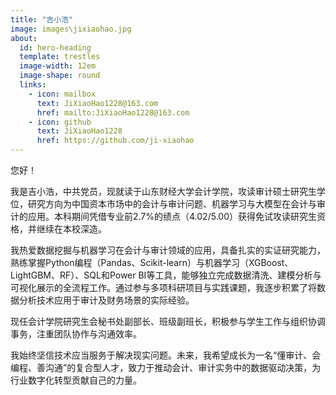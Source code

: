 ```yaml
---
title: "吉小浩"
image: images\jixiaohao.jpg
about:
  id: hero-heading
  template: trestles
  image-width: 12em
  image-shape: round
  links:
    - icon: mailbox
      text: JiXiaoHao1228@163.com
      href: mailto:JiXiaoHao1228@163.com
    - icon: github
      text: JiXiaoHao1228
      href: https://github.com/ji-xiaohao
---
```


::: {#hero-heading}

您好！

我是吉小浩，中共党员，现就读于山东财经大学会计学院，攻读审计硕士研究生学位，研究方向为中国资本市场中的会计与审计问题、机器学习与大模型在会计与审计的应用。本科期间凭借专业前2.7%的绩点（4.02/5.00）获得免试攻读研究生资格，并继续在本校深造。

我热爱数据挖掘与机器学习在会计与审计领域的应用，具备扎实的实证研究能力，熟练掌握Python编程（Pandas、Scikit-learn）与机器学习（XGBoost、LightGBM、RF）、SQL和Power BI等工具，能够独立完成数据清洗、建模分析与可视化展示的全流程工作。通过参与多项科研项目与实践课题，我逐步积累了将数据分析技术应用于审计及财务场景的实际经验。

现任会计学院研究生会秘书处副部长、班级副班长，积极参与学生工作与组织协调事务，注重团队协作与沟通效率。

我始终坚信技术应当服务于解决现实问题。未来，我希望成长为一名“懂审计、会编程、善沟通”的复合型人才，致力于推动会计、审计实务中的数据驱动决策，为行业数字化转型贡献自己的力量。

:::
